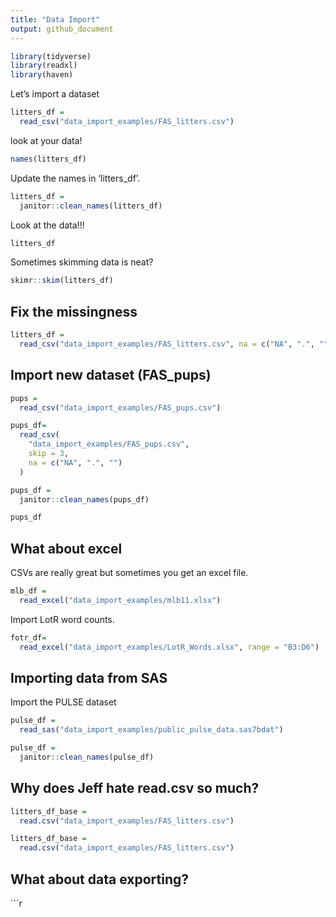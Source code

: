 ```yaml
---
title: "Data Import"
output: github_document
---
```


```r
library(tidyverse)
library(readxl)
library(haven)
```

Let's import a dataset

```r
litters_df = 
  read_csv("data_import_examples/FAS_litters.csv")
```

look at your data!

```r
names(litters_df)
```

Update the names in 'litters_df'.

```r
litters_df = 
  janitor::clean_names(litters_df)
```

Look at the data!!!

```r
litters_df
```

Sometimes skimming data is neat?

```r
skimr::skim(litters_df)
```

## Fix the missingness

```r
litters_df =
  read_csv("data_import_examples/FAS_litters.csv", na = c("NA", ".", ""))
```

## Import new dataset (FAS_pups)

```r
pups = 
  read_csv("data_import_examples/FAS_pups.csv")
```

```r
pups_df=
  read_csv(
    "data_import_examples/FAS_pups.csv",
    skip = 3,
    na = c("NA", ".", "")
  )

pups_df = 
  janitor::clean_names(pups_df)

pups_df
```

## What about excel

CSVs are really great but sometimes you get an excel file.

```r
mlb_df = 
  read_excel("data_import_examples/mlb11.xlsx")
```

Import LotR word counts.

```r
fotr_df=
  read_excel("data_import_examples/LotR_Words.xlsx", range = "B3:D6")
```

## Importing data from SAS

Import the PULSE dataset

```r
pulse_df =
  read_sas("data_import_examples/public_pulse_data.sas7bdat")

pulse_df = 
  janitor::clean_names(pulse_df)
```

## Why does Jeff hate read.csv so much?

```r
litters_df_base = 
  read.csv("data_import_examples/FAS_litters.csv")
```

```r
litters_df_base = 
  read.csv("data_import_examples/FAS_litters.csv")
```

## What about data exporting?

```r



















  
